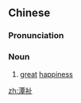 ==Chinese==
{{zh-forms}}

===Pronunciation===
{{zh-pron
|m=tánzhǐ
|cat=n
}}

===Noun===
{{zh-noun}}

# [[great]] [[happiness]]

[[zh:潭祉]]